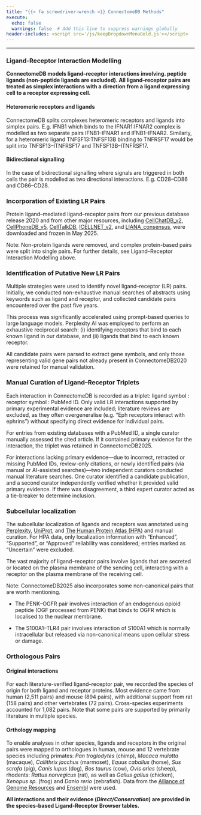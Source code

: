 ```yaml
---
title: "{{< fa screwdriver-wrench >}} ConnectomeDB Methods"
execute:
  echo: false
  warnings: false  # Add this line to suppress warnings globally
header-includes: <script src='/js/keepDropdownMenuGold.js'></script>
---
```


---

### **Ligand-Receptor Interaction Modelling**

**ConnectomeDB models ligand–receptor interactions involving.  peptide ligands (non-peptide ligands are excluded). All ligand–receptor pairs are treated as simplex interactions with a direction from a ligand expressing cell to a receptor expressing cell.**

#### Heteromeric receptors and ligands

ConnectomeDB splits complexes heteromeric receptors and ligands into simplex pairs. E.g. IFNB1 which binds to the IFNAR1:IFNAR2 complex is modelled as two separate pairs IFNB1–IFNAR1 and IFNB1–IFNAR2. Similarly, for a heteromeric ligand TNFSF13:TNFSF13B binding to TNFRSF17 would be split into TNFSF13–ITNFRSF17 and TNFSF13B–ITNFRSF17.

#### Bidirectional signalling 

In the case of bidirectional signalling where signals are triggered in both cells the pair is modelled as two directional interactions. E.g. CD28–CD86 and CD86–CD28.

### **Incorporation of Existing LR Pairs**

Protein ligand–mediated ligand–receptor pairs from our previous database release 2020 and from other major resources, including [CellChatDB_v2](http://www.cellchat.org/){target="_blank"}, [CellPhoneDB_v5](https://www.cellphonedb.org/index.html){target="_blank"}, [CellTalkDB](http://tcm.zju.edu.cn/celltalkdb){target="_blank"}, [ICELLNET_v2](https://github.com/soumelis-lab/ICELLNET){target="_blank"}, and [LIANA_consensus](https://github.com/saezlab/liana-py){target="_blank"}, were downloaded and frozen in May 2025.

Note: Non-protein ligands were removed, and complex protein-based pairs were split into single pairs. For further details, see Ligand–Receptor Interaction Modelling above.

### **Identification of Putative New LR Pairs**

Multiple strategies were used to identify novel ligand–receptor (LR) pairs. Initially, we conducted non-exhaustive manual searches of abstracts using keywords such as ligand and receptor, and collected candidate pairs encountered over the past five years.

This process was significantly accelerated using prompt-based queries to large language models. Perplexity AI was employed to perform an exhaustive reciprocal search: (i) identifying receptors that bind to each known ligand in our database, and (ii) ligands that bind to each known receptor.

All candidate pairs were parsed to extract gene symbols, and only those representing valid gene pairs not already present in ConnectomeDB2020 were retained for manual validation.

### **Manual Curation of Ligand–Receptor Triplets**

Each interaction in ConnectomeDB is recorded as a triplet: ligand symbol : receptor symbol : PubMed ID. Only valid LR interactions supported by primary experimental evidence are included; literature reviews are excluded, as they often overgeneralise (e.g. “Eph receptors interact with ephrins”) without specifying direct evidence for individual pairs.

For entries from existing databases with a PubMed ID, a single curator manually assessed the cited article. If it contained primary evidence for the interaction, the triplet was retained in ConnectomeDB2025.

For interactions lacking primary evidence—due to incorrect, retracted or missing PubMed IDs, review-only citations, or newly identified pairs (via manual or AI-assisted searches)—two independent curators conducted manual literature searches. One curator identified a candidate publication, and a second curator independently verified whether it provided valid primary evidence. If there was disagreement, a third expert curator acted as a tie-breaker to determine inclusion.


### **Subcellular localization**

The subcellular localization of ligands and receptors was annotated using [Perplexity](https://www.perplexity.ai/){target="_blank"}, [UniProt](https://www.uniprot.org/){target="_blank"}, and [The Human Protein Atlas (HPA)](https://www.proteinatlas.org/){target="_blank"} and manual curation. For HPA data, only localization information with “Enhanced”, “Supported”, or “Approved” reliability was considered; entries marked as “Uncertain” were excluded.

The vast majority of ligand–receptor pairs involve ligands that are secreted or located on the plasma membrane of the sending cell, interacting with a receptor on the plasma membrane of the receiving cell. 

Note: ConnectomeDB2025 also incorporates some non-canonical pairs that are worth mentioning.

- The PENK–OGFR pair involves interaction of an endogenous opioid peptide (OGF processed from PENK) that binds to OGFR which is localised to the nuclear membrane.

- The S100A1–TLR4 pair involves interaction of S100A1 which is normally intracellular but released via non-canonical means upon cellular stress or damage.

### **Orthologous Pairs**

#### Original interactions
For each literature-verified ligand–receptor pair, we recorded the species of origin for both ligand and receptor proteins. Most evidence came from human (2,511 pairs) and mouse (894 pairs), with additional support from rat (158 pairs) and other vertebrates (72 pairs). Cross-species experiments accounted for 1,082 pairs. Note that some pairs are supported by primarily literature in multiple species.

#### Orthology mapping
To enable analyses in other species, ligands and receptors in the original pairs were mapped to orthologues in human, mouse and 12 vertebrate species including primates: *Pan troglodytes* (chimp), *Macaca mulatta* (macaque), *Callithrix jacchus* (marmoset), *Equus caballus* (horse), *Sus scrofa* (pig), *Canis lupus* (dog), *Bos taurus* (cow), *Ovis aries* (sheep), rhodents: *Rattus norvegicus* (rat), as well as *Gallus gallus* (chicken), *Xenopus sp.* (frog) and *Danio rerio* (zebrafish). Data from the [Alliance of Genome Resources](https://www.alliancegenome.org/){target="_blank"} and [Ensembl](https://www.ensembl.org/index.html){target="_blank"} were used.

**All interactions and their evidence (*Direct/Conservation*) are provided in the species-based Ligand-Receptor Browser tables.**
